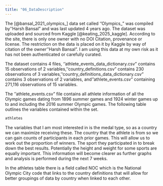 ```yaml
---
title: "06_DataDescription"
---
```

The [@bansal_2021_olympics_] data set called ''Olympics_" was compiled by ''Harsh Bansal" and was last updated 4 years ago. The dataset was uploaded and sourced from Kaggle [@keating_2025_kaggle]. According to the site, there is only one owner with no DOI Citation, provenance or license. The restriction on the data is placed on it by Kaggle by way of citation of the owner ''Harsh Bansal". I am using this data at my own risk as it has not been authenticated or carefully curated. 

The dataset contains 4 files, ''athlete_events_data_dictionary.csv" contains 15 observations of 2 variables, ''country_definitions.csv" contains 230 observations of 3 variables, ''country_definitions_data_dictionary.csv" contains 3 observations of 2 variables, and ''athlete_events.csv" containing 271,116 observations of 15 variables.

The ''athlete_events.csv" file contains all athlete information of all the Olympic games dating from 1896 summer games and 1924 winter games up to and including the 2016 summer Olympic games. The following table outlines the variables contained within the set.
```r
athletes
```
The variables that I am most interested in is the medal type, so as a country we can maximize receiving these. The country that the athlete is from so we can gain counts of participants in each prior games. This will allow us to work out the proportion of winners. The sport they participated in to break down the best results. Potentially the height and weight for some sports are equally important. This information will become clearer as further graphs and analysis is performed during the next 7 weeks. 

In the athletes table there is a field called NOC which is the National Olympic City code that links to the country definitions that will allow for better groupings of data by country when linked to each other.
